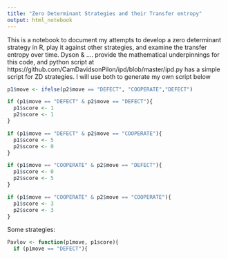 ```yaml
---
title: "Zero Determinant Strategies and their Transfer entropy"
output: html_notebook
---
```


This is a notebook to document my attempts to develop a zero determinant strategy in R, play it against other strategies, and examine the transfer entropy over time.  Dyson & .... provide the mathematical underpinnings for this code, and python script at https://github.com/CamDavidsonPilon/ipd/blob/master/ipd.py
has a simple script for ZD strategies.  I will use both to generate my own script below

```r

p1$move <- ifelse(p2$move == "DEFECT", "COOPERATE","DEFECT")

if (p1$move == "DEFECT" & p2$move == "DEFECT"){
  p1$score <- 1
  p2$score <- 1
}

if (p1$move == "DEFECT" & p2$move == "COOPERATE"){
  p1$score <- 5
  p2$score <- 0
}

if (p1$move == "COOPERATE" & p2$move == "DEFECT"){
  p1$score <- 0
  p2$score <- 5
}

if (p1$move == "COOPERATE" & p2$move == "COOPERATE"){
  p1$score <- 3
  p2$score <- 3
}
```

Some strategies:
```r
Pavlov <- function(p1move, p1score){
  if (p1move == "DEFECT"){
    

```

